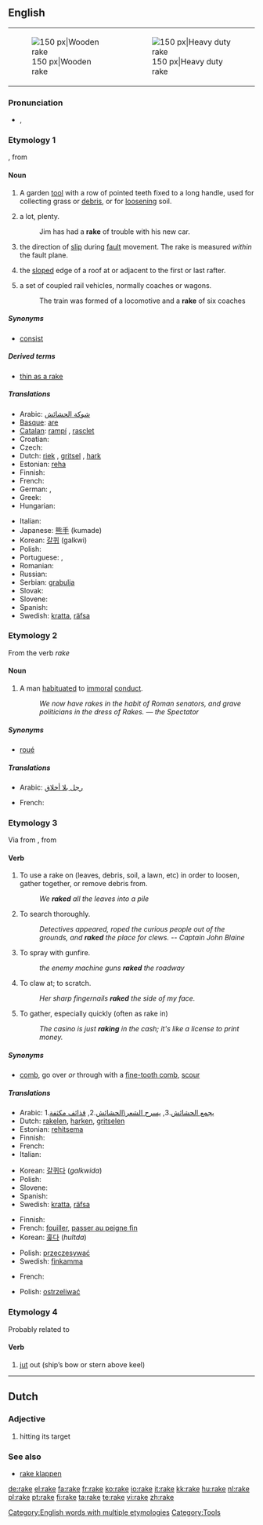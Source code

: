 {{wikipedia|dab=rake}}
==English==
{| style="float: right; clear:right;"
|[[Image:Wooden rake.jpg|thumb|right|150 px|Wooden rake]]
|[[Image:SoilRake.jpg|thumb|right|150 px|Heavy duty rake]]
|}

===Pronunciation===
* {{IPA|/ɹeɪk/}}, {{SAMPA|/r\eIk/}}
*: {{audio|en-us-rake.ogg|Audio (US)}}
*: {{rhymes|eɪk}}

===Etymology 1===
{{etyl|ang}}  {{term|raca|lang=ang}}, from {{etyl|gem}} {{proto||rakaz}}

====Noun====
{{en-noun}}

# A garden [[tool]] with a row of pointed teeth fixed to a long handle, used for collecting grass or [[debris]], or for [[loosen]]ing soil.
# {{Ireland|idiomatic}} a lot, plenty.
#: Jim has had a '''rake''' of trouble with his new car.
# {{Geology}} the direction of [[slip]] during [[fault]] movement. The rake is measured ''within'' the fault plane.
# {{roofing}} the [[slope]]d edge of a roof at or adjacent to the first or last rafter.
# {{rail transport}} a set of coupled rail vehicles, normally coaches or wagons.
#: The train was formed of a locomotive and a '''rake''' of six coaches

=====Synonyms=====
* {{sense|rail transport}} [[consist#Noun|consist]]

=====Derived terms=====
* [[thin as a rake]]

=====Translations=====
{{trans-top|garden tool}}
* Arabic: [[شوكة الحشائش]]
* [[Basque]]: [[are]]
* [[Catalan]]: [[rampí]] {{m}}, [[rasclet]] {{m}}
* Croatian: {{t+|hr|grablje|f|p}}
* Czech: {{t-|cs|hrábě|p}}
* Dutch: [[riek]] {{m}}, [[gritsel]] {{m}}, [[hark#Dutch|hark]] {{m}}
* Estonian: [[reha]]
* Finnish: {{t+|fi|harava}}
* French: {{t+|fr|râteau|m}}
* German: {{t+|de|Rechen|m}}, {{t+|de|Harke|f}}
* Greek: {{t+|el|τσουγκράνα|f|tr=tsougkrána|sc=Grek}}
* Hungarian: {{t-|hu|gereblye}}
{{trans-mid}}
* Italian: {{t+|it|rastrello|m}}
* Japanese: [[熊手]] (kumade)
* Korean: [[갈퀴]] (galkwi)
* Polish: {{t+|pl|grabie|p}}
* Portuguese: {{t|pt|ancinho|m}}, {{t|pt|restelo|m}}
* Romanian: {{t|ro|greblă|f}}
* Russian: {{t+|ru|грабли|f|p|sc=Cyrl|tr=grábli}}
* Serbian: [[grabulja]] {{f}}
* Slovak: {{t-|sk|hrable}}
* Slovene: {{t+|sl|grablje|f|p}}
* Spanish: {{t+|es|rastrillo|m}}
* Swedish: [[kratta]], [[räfsa]]
{{trans-bottom}}
{{trans-top|Ireland: a lot, plenty}}
{{trans-mid}}
{{trans-bottom}}

{{trans-top|Geology: direction of slip}}
{{trans-mid}}
{{trans-bottom}}

{{trans-top|Roofing: sloped edge}}
{{trans-mid}}
{{trans-bottom}}

{{trans-top|Rail transport: set of vehicles}}
{{trans-mid}}
{{trans-bottom}}

===Etymology 2===
From the verb ''rake''

====Noun====
{{en-noun}}

# A man [[habituate]]d to [[immoral]] [[conduct]].
#: ''We now have rakes in the habit of Roman senators, and grave politicians in the dress of Rakes. &mdash; the Spectator''

=====Synonyms=====
* [[roué]]

=====Translations=====
{{trans-top|a man habituated to immoral conduct}}
* Arabic: [[رجل بلا أخلاق]]
{{trans-mid}}
* French: {{t+|fr|roué|m}}
{{trans-bottom}}

===Etymology 3===
Via {{etyl|enm}} from {{etyl|non}} {{term|raka|lang=non}}, from {{etyl|gem}} {{proto||rakaz}}

====Verb====
{{en-verb|rak|ing}}

# To use a rake on (leaves, debris, soil, a lawn, etc) in order to loosen, gather together, or remove debris from.
#: ''We '''raked''' all the leaves into a pile''
# To search thoroughly.
#: ''Detectives appeared, roped the curious people out of the grounds, and '''raked''' the place for clews.  -- Captain John Blaine''
# To spray with gunfire.
#: ''the enemy machine guns '''raked''' the roadway''
# To claw at; to scratch.
#: ''Her sharp fingernails '''raked''' the side of my face.''
# To gather, especially quickly (often as rake in)
#:''The casino is just '''raking''' in the cash; it's like a license to print money.''

=====Synonyms=====
* {{sense|search thoroughly}} [[comb]], go over ''or'' through with a [[fine-tooth comb]], [[scour]]

=====Translations=====
{{trans-top|use a rake on}}
* Arabic: 1.[[يجمع الحشائش]].3, [[يسرح الشعر\الحشائش]].2, [[قذائف مكثفة]]
* Dutch: [[rakelen]], [[harken]], [[gritselen]]
* Estonian: [[rehitsema]]
* Finnish: {{t+|fi|haravoida}}
* French: {{t+|fr|râtisser}}
* Italian: {{t-|it|rastrellare}}
{{trans-mid}}
* Korean: [[갈퀴다]] (''galkwida'')
* Polish: {{t+|pl|grabić}}
* Slovene: {{t-|sl|grabiti}}
* Spanish: {{t-|es|rasurar}}
* Swedish: [[kratta]], [[räfsa]]
{{trans-bottom}}

{{trans-top|search thoroughly}}
* Finnish: {{t+|fi|haravoida}}
* French: [[fouiller]], [[passer au peigne fin]]
* Korean: [[훑다]] (''hultda'')
{{trans-mid}}
* Polish: [[przeczesywać]]
* Swedish: [[finkamma]]
{{trans-bottom}}

{{trans-top|spray with gunfire}}
* French: {{t+|fr|arroser}}
{{trans-mid}}
* Polish: [[ostrzeliwać]]
{{trans-bottom}}

===Etymology 4===
Probably related to {{etyl|de}} {{term|ragen|lang=de}}

====Verb====
{{en-verb|rak|ing}}

# {{nautical}} [[jut]] out (ship’s bow or stern above keel)

[[Category:English words with multiple etymologies]]
[[Category:Tools]]

----

==Dutch==
{{attention|nl}}
===Adjective===
{{infl|nl|adjective|base form|[[raak]]}}

# hitting its target

===See also===
* [[rake klappen]]

[[de:rake]]
[[el:rake]]
[[fa:rake]]
[[fr:rake]]
[[ko:rake]]
[[io:rake]]
[[it:rake]]
[[kk:rake]]
[[hu:rake]]
[[nl:rake]]
[[pl:rake]]
[[pt:rake]]
[[fi:rake]]
[[ta:rake]]
[[te:rake]]
[[vi:rake]]
[[zh:rake]]